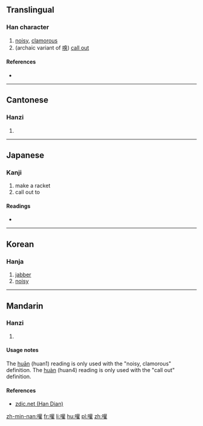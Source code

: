 ==Translingual==

===Han character===
{{Han char|rn=30|rad=口|as=18|sn=21|four=6401<sub>4</sub>|canj=口廿口土 (RTRG)|ids=⿰[[口]][[雚]]}}

# [[noisy]], [[clamorous]]
# (archaic variant of [[唤]]) [[call out]]

====References====
* {{Han ref|kx=0214.270|dkj=04611|dj=0437.150|hdz=10703.210|uh=56BE|ud=22206|bh=F5C6|bd=62918}}

----

==Cantonese==

===Hanzi===
{{yue-hanzi|jyut=|y=fun1}}

# {{defn|lang=yue|sort=口18}}

----

==Japanese==

===Kanji===
{{ja-kanji|grade=|rs=口18}}

# make a racket
# call out to

====Readings====
* {{ja-readings|on=[[かん]] (kan), [[たん]] (tan)|kun=[[よぶ]] (yobu), [[わめく]] (wameku), [[かまびすしい]] (kamabisushii)}}

----

==Korean==

===Hanja===
{{ko-hanja|hangeul=[[환]], [[훤]]|rv=hwan, hwon|mr=hwan, hwŏn}}

# [[jabber]]
# [[noisy]]

----

==Mandarin==

===Hanzi===
{{cmn-hanzi|pin=[[huān]] ([[huan1]]), [[huàn]] ([[huan4]])|wg=huan<sup>1</sup>, huan<sup>4</sup>}}

# {{defn|lang=cmn|sort=口18}}

====Usage notes====
The [[huān]] (huan1) reading is only used with the "noisy, clamorous" definition. The [[huàn]] (huan4) reading is only used with the "call out" definition.

====References====
*[http://www.zdic.net/z/17/js/56BE.htm zdic.net (Han Dian)]

[[zh-min-nan:嚾]]
[[fr:嚾]]
[[li:嚾]]
[[hu:嚾]]
[[pl:嚾]]
[[zh:嚾]]